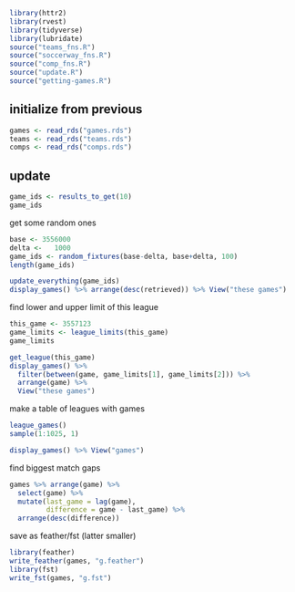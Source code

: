 
```r
library(httr2)
library(rvest)
library(tidyverse)
library(lubridate)
source("teams_fns.R")
source("soccerway_fns.R")
source("comp_fns.R")
source("update.R")
source("getting-games.R")
```
## initialize from previous

```r
games <- read_rds("games.rds")
teams <- read_rds("teams.rds")
comps <- read_rds("comps.rds")
```


## update

```r
game_ids <- results_to_get(10)
game_ids
```

get some random ones

```r
base <- 3556000
delta <-   1000
game_ids <- random_fixtures(base-delta, base+delta, 100)
length(game_ids)
```

```r
update_everything(game_ids)
display_games() %>% arrange(desc(retrieved)) %>% View("these games")
```

find lower and upper limit of this league


```r
this_game <- 3557123
game_limits <- league_limits(this_game)
game_limits
```

```r
get_league(this_game)
display_games() %>% 
  filter(between(game, game_limits[1], game_limits[2])) %>% 
  arrange(game) %>% 
  View("these games")
```

make a table of leagues with games


```r
league_games()
sample(1:1025, 1)
```

```r
display_games() %>% View("games")
```

find biggest match gaps

```r
games %>% arrange(game) %>% 
  select(game) %>% 
  mutate(last_game = lag(game), 
         difference = game - last_game) %>% 
  arrange(desc(difference))
```

save as feather/fst (latter smaller)

```r
library(feather)
write_feather(games, "g.feather")
library(fst)
write_fst(games, "g.fst")
```

